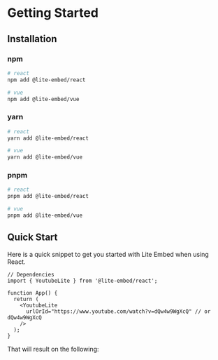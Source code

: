 
# Getting Started

## Installation

### npm

```bash
# react
npm add @lite-embed/react

# vue
npm add @lite-embed/vue
```

### yarn

```bash
# react
yarn add @lite-embed/react

# vue
yarn add @lite-embed/vue
```

### pnpm

```bash
# react
pnpm add @lite-embed/react

# vue
pnpm add @lite-embed/vue
```

## Quick Start

Here is a quick snippet to get you started with Lite Embed when using React.

```tsx
// Dependencies
import { YoutubeLite } from '@lite-embed/react';

function App() {
  return (
    <YoutubeLite
      urlOrId="https://www.youtube.com/watch?v=dQw4w9WgXcQ" // or dQw4w9WgXcQ
    />
  );
}
```

That will result on the following:

<div>
  <YoutubeLite urlOrId="https://www.youtube.com/watch?v=dQw4w9WgXcQ" />
</div>
